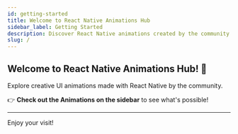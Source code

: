 ```yaml
---
id: getting-started
title: Welcome to React Native Animations Hub
sidebar_label: Getting Started
description: Discover React Native animations created by the community.
slug: /
---
```


## Welcome to React Native Animations Hub! 🎉

Explore creative UI animations made with React Native by the community.

👉 **Check out the Animations on the sidebar** to see what's possible!

---

Enjoy your visit!
